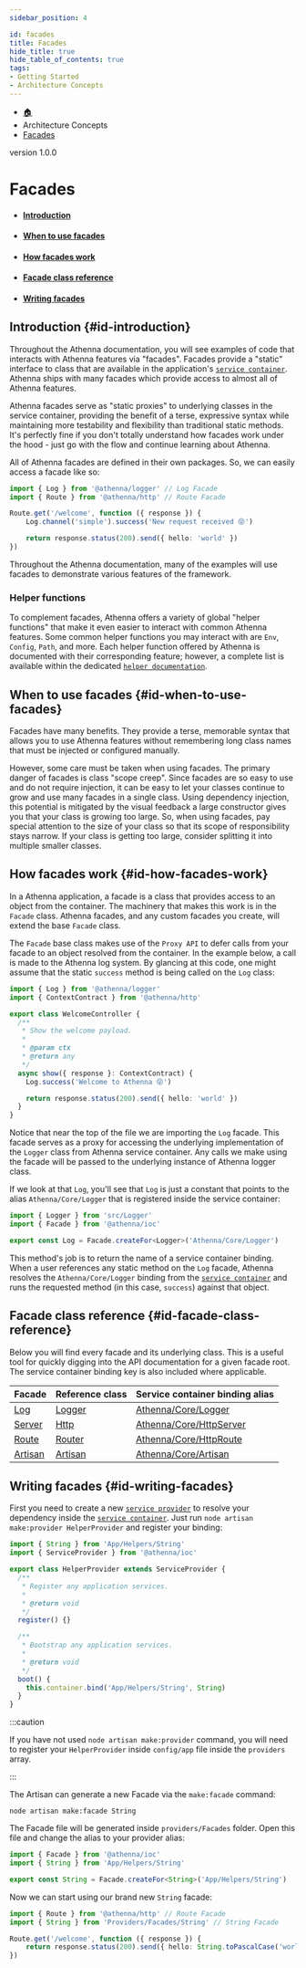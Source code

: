 ```yaml
---
sidebar_position: 4

id: facades
title: Facades
hide_title: true
hide_table_of_contents: true
tags:
- Getting Started
- Architecture Concepts
---
```



<nav aria-label="breadcrumbs">
    <ul class="breadcrumbs">
        <li class="breadcrumbs__item">
            <a class="breadcrumbs__link" href="/">🏠</a>
        </li>
        <li class="breadcrumbs__item">
            <a class="breadcrumbs__link">Architecture Concepts</a>
        </li>
        <li class="breadcrumbs__item">
            <a class="breadcrumbs__link" href="/docs/architecture-concepts/facades">Facades</a>
        </li>
    </ul>
</nav>

<span class="badge badge--secondary margin-top-bot">version 1.0.0</span>

# Facades

- #### [Introduction](#id-introduction)
- #### [When to use facades](#id-when-to-use-facades)
- #### [How facades work](#id-how-facades-work)
- #### [Facade class reference](#id-facade-class-reference)
- #### [Writing facades](#id-writing-facades)

## Introduction {#id-introduction}

Throughout the Athenna documentation, you will see examples of code that interacts with Athenna features via "facades".
Facades provide a "static" interface to class that are available in the application's [`service container`](/docs/architecture-concepts/container).
Athenna ships with many facades which provide access to almost all of Athenna features.

Athenna facades serve as "static proxies" to underlying classes in the service container, providing the benefit of a terse,
expressive syntax while maintaining more testability and flexibility than traditional static methods. It's perfectly fine
if you don't totally understand how facades work under the hood - just go with the flow and continue learning about Athenna.

All of Athenna facades are defined in their own packages. So, we can easily access a facade like so:

```typescript
import { Log } from '@athenna/logger' // Log Facade
import { Route } from '@athenna/http' // Route Facade

Route.get('/welcome', function ({ response }) {
    Log.channel('simple').success('New request received 😝')

    return response.status(200).send({ hello: 'world' })
})
```

Throughout the Athenna documentation, many of the examples will use facades to demonstrate various features of the framework.

### Helper functions

To complement facades, Athenna offers a variety of global "helper functions" that make it even easier to interact with
common Athenna features. Some common helper functions you may interact with are `Env`, `Config`, `Path`, and more. Each
helper function offered by Athenna is documented with their corresponding feature; however, a complete list is available
within the dedicated [`helper documentation`](/docs/getting-started/installation).

## When to use facades {#id-when-to-use-facades}

Facades have many benefits. They provide a terse, memorable syntax that allows you to use Athenna features without
remembering long class names that must be injected or configured manually.

However, some care must be taken when using facades. The primary danger of facades is class "scope creep". Since facades
are so easy to use and do not require injection, it can be easy to let your classes continue to grow and use many facades
in a single class. Using dependency injection, this potential is mitigated by the visual feedback a large constructor
gives you that your class is growing too large. So, when using facades, pay special attention to the size of your class
so that its scope of responsibility stays narrow. If your class is getting too large, consider splitting it into multiple
smaller classes.

## How facades work {#id-how-facades-work}

In a Athenna application, a facade is a class that provides access to an object from the container. The machinery that
makes this work is in the `Facade` class. Athenna facades, and any custom facades you create, will extend the base
`Facade` class.

The `Facade` base class makes use of the `Proxy API` to defer calls from your facade to an object resolved from the
container. In the example below, a call is made to the Athenna log system. By glancing at this code, one might assume
that the static `success` method is being called on the `Log` class:

```typescript
import { Log } from '@athenna/logger'
import { ContextContract } from '@athenna/http'

export class WelcomeController {
  /**
   * Show the welcome payload.
   *
   * @param ctx
   * @return any
   */
  async show({ response }: ContextContract) {
    Log.success('Welcome to Athenna 😝')

    return response.status(200).send({ hello: 'world' })
  }
}
```

Notice that near the top of the file we are importing the `Log` facade. This facade serves as a proxy for accessing the
underlying implementation of the `Logger` class from Athenna service container. Any calls we make using the facade will
be passed to the underlying instance of Athenna logger class.

If we look at that `Log`, you'll see that `Log` is just a constant that points to the alias `Athenna/Core/Logger` that is
registered inside the service container:

```typescript
import { Logger } from 'src/Logger'
import { Facade } from '@athenna/ioc'

export const Log = Facade.createFor<Logger>('Athenna/Core/Logger')
```

This method's job is to return the name of a service container binding. When a user references any static method on the
`Log` facade, Athenna resolves the `Athenna/Core/Logger` binding from the [`service container`](/docs/architecture-concepts/container)
and runs the requested method (in this case, `success`) against that object.

## Facade class reference {#id-facade-class-reference}

Below you will find every facade and its underlying class. This is a useful tool for quickly digging into the API
documentation for a given facade root. The service container binding key is also included where applicable.

<table>
    <thead>
    <tr>
        <th>Facade</th>
        <th>Reference class</th>
        <th>Service container binding alias</th>
    </tr>
    </thead>
    <tbody>
    <tr>
        <td><a href="https://github.com/AthennaIO/Logger/blob/develop/src/Facades/Log.ts">Log</a></td>
        <td><a href="https://github.com/AthennaIO/Logger/blob/develop/src/Logger.ts">Logger</a></td>
        <td><a href="https://github.com/AthennaIO/Logger/blob/develop/src/Providers/LoggerProvider.ts">Athenna/Core/Logger</a></td>
    </tr>
    <tr>
        <td><a href="https://github.com/AthennaIO/Http/blob/develop/src/Facades/Server.ts">Server</a></td>
        <td><a href="https://github.com/AthennaIO/Http/blob/develop/src/Http.ts">Http</a></td>
        <td><a href="https://github.com/AthennaIO/Http/blob/develop/src/Providers/HttpServerProvider.ts">Athenna/Core/HttpServer</a></td>
    </tr>
    <tr>
        <td><a href="https://github.com/AthennaIO/Http/blob/develop/src/Facades/Route.ts">Route</a></td>
        <td><a href="https://github.com/AthennaIO/Http/blob/develop/src/Router/Router.ts">Router</a></td>
        <td><a href="https://github.com/AthennaIO/Http/blob/develop/src/Providers/HttpRouteProvider.ts">Athenna/Core/HttpRoute</a></td>
    </tr>
    <tr>
        <td><a href="https://github.com/AthennaIO/Artisan/blob/develop/src/Facades/Artisan.ts">Artisan</a></td>
        <td><a href="https://github.com/AthennaIO/Artisan/blob/develop/src/Artisan.ts">Artisan</a></td>
        <td><a href="https://github.com/AthennaIO/Artisan/blob/develop/src/Providers/HttpServerProvider.ts">Athenna/Core/Artisan</a></td>
    </tr>
    </tbody>
</table>

## Writing facades {#id-writing-facades}

First you need to create a new [`service provider`](/docs/architecture-concepts/providers#id-writing-service-providers)
to resolve your dependency inside the [`service container`](/docs/architecture-concepts/container). Just run
`node artisan make:provider HelperProvider` and register your binding:

```typescript
import { String } from 'App/Helpers/String'
import { ServiceProvider } from '@athenna/ioc'

export class HelperProvider extends ServiceProvider {
  /**
   * Register any application services.
   *
   * @return void
   */
  register() {}

  /**
   * Bootstrap any application services.
   *
   * @return void
   */
  boot() {
    this.container.bind('App/Helpers/String', String)
  }
}
```

:::caution

If you have not used `node artisan make:provider` command, you will need to register your `HelperProvider` inside `config/app`
file inside the `providers` array.

:::

The Artisan can generate a new Facade via the `make:facade` command:

```shell
node artisan make:facade String
```

The Facade file will be generated inside `providers/Facades` folder. Open this file and change the alias to your
provider alias:

```typescript
import { Facade } from '@athenna/ioc'
import { String } from 'App/Helpers/String'

export const String = Facade.createFor<String>('App/Helpers/String')
```

Now we can start using our brand new `String` facade:

```typescript
import { Route } from '@athenna/http' // Route Facade
import { String } from 'Providers/Facades/String' // String Facade

Route.get('/welcome', function ({ response }) {
    return response.status(200).send({ hello: String.toPascalCase('world') })
})
```
